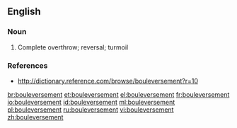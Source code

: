==English==

===Noun===
{{en-noun}}

# Complete overthrow; reversal; turmoil

===References===
* http://dictionary.reference.com/browse/bouleversement?r=10

[[br:bouleversement]]
[[et:bouleversement]]
[[el:bouleversement]]
[[fr:bouleversement]]
[[io:bouleversement]]
[[id:bouleversement]]
[[ml:bouleversement]]
[[pl:bouleversement]]
[[ru:bouleversement]]
[[vi:bouleversement]]
[[zh:bouleversement]]